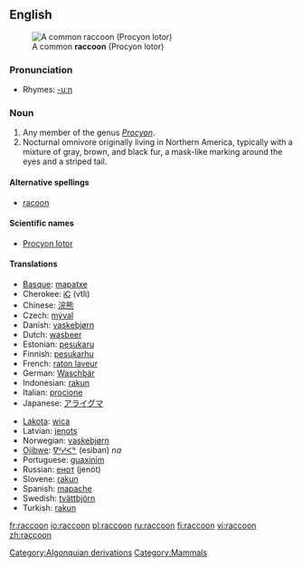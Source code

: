 {{wikipedia}}
==English==
[[Image:Procyon lotor (Common raccoon).jpg|right|thumb|A common '''raccoon''' (Procyon lotor)]]
<!-- Isn't one image enough for a dictionary entry?
[[Image:Raccoon (Procyon lotor) 2.jpg|thumb|left|A close up of a common '''raccoon''' (Procyon lotor)]]
-->

===Pronunciation===
*Rhymes: [[Rhymes:English:-uːn|-uːn]]

===Noun===
{{en-noun}}

# Any member of the genus ''[[Procyon]]''.
# Nocturnal omnivore originally living in Northern America, typically with a mixture of gray, brown, and black fur, a mask-like marking around the eyes and a striped tail.

====Alternative spellings====
*[[racoon]]

====Scientific names====
*[[Procyon lotor]]

====Translations====
{{top}}
*[[Basque]]: [[mapatxe]]
*Cherokee: [[ᎥᏟ]] (vtli)
*Chinese: [[浣熊]]
*Czech: [[mýval]] {{m}}
*Danish: [[vaskebjørn]]
*Dutch: [[wasbeer]] {{m}}
*Estonian: [[pesukaru]]
*Finnish: [[pesukarhu]]
*French: [[raton laveur]] {{m}}
*German: [[Waschbär]] {{m}}
*Indonesian: [[rakun]]
*Italian: [[procione]] {{m}}
*Japanese: [[アライグマ]]
{{mid}}
*[[Lakota]]: [[wica]]
*Latvian: [[jenots]]
*Norwegian: [[vaskebjørn]] {{m}}
*[[Ojibwe]]: [[ᐁᐦᓯᐸᓐ]] (esiban) ''na''
*Portuguese: [[guaxinim]] {{m}}
*Russian: [[енот]] (jenót) {{m}}
*Slovene: [[rakun]] {{m}}
*Spanish: [[mapache]] {{m}}
*Swedish: [[tvättbjörn]] {{c}}
*Turkish: [[rakun]]
{{bottom}}

[[Category:Algonquian derivations]]
[[Category:Mammals]]

[[fr:raccoon]]
[[io:raccoon]]
[[pl:raccoon]]
[[ru:raccoon]]
[[fi:raccoon]]
[[vi:raccoon]]
[[zh:raccoon]]